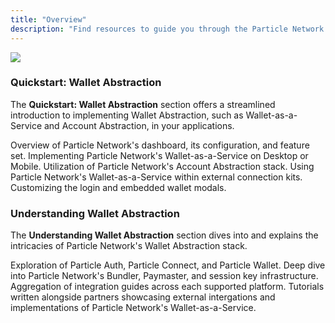 ```yaml
---
title: "Overview"
description: "Find resources to guide you through the Particle Network ecosystem."
---
```


<Frame>
<img src="https://static.particle.network/mintlify/images/06.gif" style={{ width: '100%', maxWidth: '600px' }} />
</Frame>

### Quickstart: Wallet Abstraction

The **Quickstart: Wallet Abstraction** section offers a streamlined introduction to implementing Wallet Abstraction, such as Wallet-as-a-Service and Account Abstraction, in your applications.

<CardGroup cols={3}>
  <Card title="Dashboard" icon="table-columns" href="/guides/dashboard">
    Overview of Particle Network's dashboard, its configuration, and feature set.
  </Card>
  <Card title="Wallet-as-a-Service" icon="wallet" href="/guides/wallet-as-a-service/waas/understanding-waas">
    Implementing Particle Network's Wallet-as-a-Service on Desktop or Mobile.
  </Card>
  <Card title="Account Abstraction" icon="money-check-dollar" href="/guides/aa/web-aa">
    Utilization of Particle Network's Account Abstraction stack.
  </Card>
  <Card title="Connection Kits" icon="plug" href="/guides/wallet-as-a-service/connection-kits">
    Using Particle Network's Wallet-as-a-Service within external connection kits.
  </Card>
  <Card title="Customization" icon="paintbrush" href="/guides/configuration">
    Customizing the login and embedded wallet modals.
  </Card>
</CardGroup>

### Understanding Wallet Abstraction

The **Understanding Wallet Abstraction** section dives into and explains the intricacies of Particle Network's Wallet Abstraction stack.

<CardGroup cols={3}>
  <Card title="Wallet-as-a-Service" icon="wallet" href="/guides/integrations/waas/auth">
    Exploration of Particle Auth, Particle Connect, and Particle Wallet.
  </Card>
  <Card title="Account Abstraction" icon="money-check-dollar" href="/guides/integrations/aa/bundler">
    Deep dive into Particle Network's Bundler, Paymaster, and session key infrastructure.
  </Card>
  <Card title="Platform Coverage" icon="map" href="/guides/integrations/platform/web">
    Aggregation of integration guides across each supported platform.
  </Card>

</CardGroup>
  <Card title="Building with Particle's Partners" icon="handshake" href="/guides/integrations/partners/zetachain">
    Tutorials written alongside partners showcasing external intergations and implementations of Particle Network's Wallet-as-a-Service.
  </Card>
